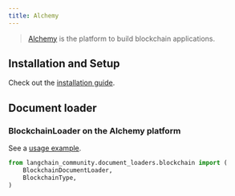 ```yaml
---
title: Alchemy
---
```


>[Alchemy](https://www.alchemy.com) is the platform to build blockchain applications.

## Installation and Setup

Check out the [installation guide](/oss/javascript/integrations/document_loaders/blockchain).

## Document loader

### BlockchainLoader on the Alchemy platform

See a [usage example](/oss/javascript/integrations/document_loaders/blockchain).

```python
from langchain_community.document_loaders.blockchain import (
    BlockchainDocumentLoader,
    BlockchainType,
)
```
